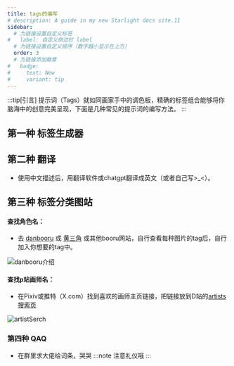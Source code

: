 ```yaml
---
title: tags的编写
# description: A guide in my new Starlight docs site.11
sidebar:
  # 为链接设置自定义标签
#   label: 自定义侧边栏 label
  # 为链接设置自定义顺序（数字越小显示在上方）
  order: 3
  # 为链接添加徽章
#   badge:
#     text: New
#     variant: tip
---
```


:::tip[引言]
提示词（Tags）就如同画家手中的调色板，精确的标签组合能够将你脑海中的创意完美呈现，下面是几种常见的提示词的编写方法。
:::

## 第一种 标签生成器

<LinkCard
  title="⭐tags生成器"
  description="宝宝巴士也会用的标签选择器"
  href="https://nai4-tag-select.pages.dev/"
/>

<LinkCard
  title="NovelAi(NAIFU)"
  description="最后更新时间2024年3月"
  href="https://novelai.netlify.app/"
/>

<LinkCard
  title="NovelAiTag 标签超市"
  description="最后更新时间2022年"
  href="https://thereisnospon.github.io/NovelAiTag/"
/>

<LinkCard
  title="Danbooru 标签超市"
  description="最后更新时间也是2022年"
  href="https://tags.novelai.dev/"
/>


## 第二种 翻译
- 使用中文描述后，用翻译软件或chatgpt翻译成英文（或者自己写>_\<）。

## 第三种 标签分类图站
#### 查找角色名：
- 去 [danbooru](https://danbooru.donmai.us/) 或 [黄三角](https://chan.sankakucomplex.com) 或其他booru网站，自行查看每种图片的tag后，自行加入你想要的tag中。

![danbooru介绍](../../../assets/教程中图片/danbooru.png)

#### 查找p站画师名：
-  在Pixiv或推特（X.com）找到喜欢的画师主页链接，把链接放到D站的[artists搜索页](https://safebooru.donmai.us/artists?page=1)

![artistSerch](../../../assets/教程中图片/danbooruArtist.png)

### 第四种 QAQ
- 在群里求大佬给词条，哭哭
:::note
注意礼仪哦
:::